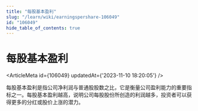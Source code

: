 ```yaml
---
title: "每股基本盈利"
slug: "/learn/wiki/earningspershare-106049"
id: "106049"
hide_table_of_contents: true
---
```



# 每股基本盈利

<ArticleMeta id={106049} updatedAt={'2023-11-10 18:20:05'} />
<div className='border-solid border-b border-t-0 my-4 border-[var(--ifm-color-gray-300)]' />

每股基本盈利是指公司净利润与普通股股数之比，它是衡量公司盈利能力的重要指标之一。每股基本盈利越高，说明公司每股股份所创造的利润越多，投资者可以获得更多的分红或股价上涨的潜力。
